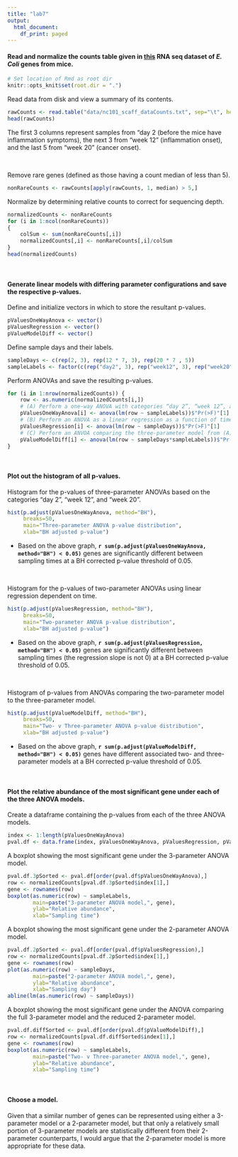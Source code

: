 ```yaml
---
title: "lab7"
output:
  html_document:
    df_print: paged
---
```


#### Read and normalize the counts table given in [this](http://afodor.github.io/classes/stats2015/longitdunalRNASeqData.zip) RNA seq dataset of *E. Coli* genes from mice.

```r
# Set location of Rmd as root dir
knitr::opts_knit$set(root.dir = ".") 
```

Read data from disk and view a summary of its contents.
```r
rawCounts <- read.table("data/nc101_scaff_dataCounts.txt", sep="\t", header=TRUE, row.names=1)
head(rawCounts)
```
The first 3 columns represent samples from “day 2 (before the mice have inflammation symptoms), the next 3 from “week 12” (inflammation onset), and the last 5 from “week 20” (cancer onset).

<br>

Remove rare genes (defined as those having a count median of less than 5).
```r
nonRareCounts <- rawCounts[apply(rawCounts, 1, median) > 5,]
```

Normalize by determining relative counts to correct for sequencing depth.
```r
normalizedCounts <- nonRareCounts
for (i in 1:ncol(nonRareCounts))
{
	colSum <- sum(nonRareCounts[,i])
	normalizedCounts[,i] <- nonRareCounts[,i]/colSum
}
head(normalizedCounts)
```

<br>

#### Generate linear models with differing parameter configurations and save the respective p-values.


Define and initialize vectors in which to store the resultant p-values.
```r
pValuesOneWayAnova <- vector()
pValuesRegression <- vector()
pValueModelDiff <- vector()
```

Define sample days and their labels.
```r
sampleDays <- c(rep(2, 3), rep(12 * 7, 3), rep(20 * 7 , 5))
sampleLabels <- factor(c(rep("day2", 3), rep("week12", 3), rep("week20", 5)))
```

Perform ANOVAs and save the resulting p-values.
```r
for (i in 1:nrow(normalizedCounts)) {
	row <- as.numeric(normalizedCounts[i,])
	# (A) Perform a one-way ANOVA with categories “day 2”, “week 12”, and “week 20”.
	pValuesOneWayAnova[i] <- anova(lm(row ~ sampleLabels))$"Pr(>F)"[1]
	# (B) Perform an ANOVA as a linear regression as a function of time.
	pValuesRegression[i] <- anova(lm(row ~ sampleDays))$"Pr(>F)"[1]
	# (C) Perform an ANVOA comparing the three-parameter model from (A) and the two parameter model from (B).
	pValueModelDiff[i] <- anova(lm(row ~ sampleDays*sampleLabels))$"Pr(>F)"[2]
}
```

<br>

#### Plot out the histogram of all p-values.

Histogram for the p-values of three-parameter ANOVAs based on the categories “day 2”, “week 12”, and “week 20”.
```r
hist(p.adjust(pValuesOneWayAnova, method="BH"),
     breaks=50,
     main="Three-parameter ANOVA p-value distribution",
     xlab="BH adjusted p-value")
```

* Based on the above graph, **`r sum(p.adjust(pValuesOneWayAnova, method="BH") < 0.05)`** genes are significantly different between sampling times at a BH corrected p-value threshold of 0.05.

<br>

Histogram for the p-values of two-parameter ANOVAs using linear regression dependent on time.
```r
hist(p.adjust(pValuesRegression, method="BH"),
     breaks=50,
     main="Two-parameter ANOVA p-value distribution",
     xlab="BH adjusted p-value")
```

* Based on the above graph, **`r sum(p.adjust(pValuesRegression, method="BH") < 0.05)`** genes are significantly different between sampling times (the regression slope is not 0) at a BH corrected p-value threshold of 0.05.

<br>

Histogram of p-values from ANOVAs comparing the two-parameter model to the three-parameter model.
```r
hist(p.adjust(pValueModelDiff, method="BH"),
     breaks=50,
     main="Two- v Three-parameter ANOVA p-value distribution",
     xlab="BH adjusted p-value")
```

* Based on the above graph, **`r sum(p.adjust(pValueModelDiff, method="BH") < 0.05)`** genes have different associated two- and three-parameter models at a BH corrected p-value threshold of 0.05.

<br>

#### Plot the relative abundance of the most significant gene under each of the three ANOVA models.

Create a dataframe containing the p-values from each of the three ANOVA models.
```r
index <- 1:length(pValuesOneWayAnova)
pval.df <- data.frame(index, pValuesOneWayAnova, pValuesRegression, pValueModelDiff)
```

A boxplot showing the most significant gene under the 3-parameter ANOVA model.
```r
pval.df.3pSorted <- pval.df[order(pval.df$pValuesOneWayAnova),]
row <- normalizedCounts[pval.df.3pSorted$index[1],]
gene <- rownames(row)
boxplot(as.numeric(row) ~ sampleLabels,
        main=paste("3-parameter ANOVA model,", gene),
        ylab="Relative abundance",
        xlab="Sampling time") 
```

A boxplot showing the most significant gene under the 2-parameter ANOVA model.
```r
pval.df.2pSorted <- pval.df[order(pval.df$pValuesRegression),]
row <- normalizedCounts[pval.df.2pSorted$index[1],]
gene <- rownames(row)
plot(as.numeric(row) ~ sampleDays,
        main=paste("2-parameter ANOVA model,", gene),
        ylab="Relative abundance",
        xlab="Sampling day")
abline(lm(as.numeric(row) ~ sampleDays))
```

A boxplot showing the most significant gene under the ANOVA comparing the full 3-parameter model and the reduced 2-parameter model.
```r
pval.df.diffSorted <- pval.df[order(pval.df$pValueModelDiff),]
row <- normalizedCounts[pval.df.diffSorted$index[1],]
gene <- rownames(row)
boxplot(as.numeric(row) ~ sampleLabels,
        main=paste("Two- v Three-parameter ANOVA model,", gene),
        ylab="Relative abundance",
        xlab="Sampling time") 
```

<br>

#### Choose a model.
Given that a similar number of genes can be represented using either a 3-parameter model or a 2-parameter model, but that only a relatively small portion of 3-parameter models are statistically different from their 2-parameter counterparts, I would argue that the 2-parameter model is more appropriate for these data.
